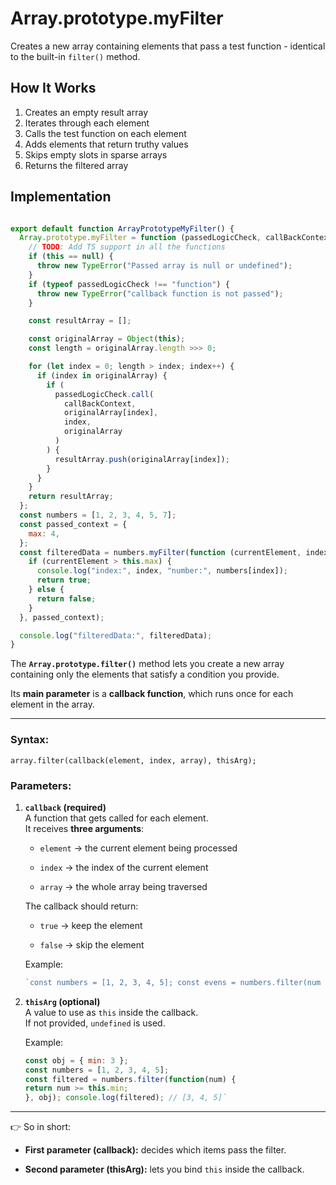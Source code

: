 # Array.prototype.myFilter

Creates a new array containing elements that pass a test function - identical to the built-in `filter()` method.

## How It Works

1. Creates an empty result array
2. Iterates through each element
3. Calls the test function on each element
4. Adds elements that return truthy values
5. Skips empty slots in sparse arrays
6. Returns the filtered array

## Implementation

```javascript

export default function ArrayPrototypeMyFilter() {
  Array.prototype.myFilter = function (passedLogicCheck, callBackContext) {
    // TODO: Add TS support in all the functions
    if (this == null) {
      throw new TypeError("Passed array is null or undefined");
    }
    if (typeof passedLogicCheck !== "function") {
      throw new TypeError("callback function is not passed");
    }

    const resultArray = [];

    const originalArray = Object(this);
    const length = originalArray.length >>> 0;

    for (let index = 0; length > index; index++) {
      if (index in originalArray) {
        if (
          passedLogicCheck.call(
            callBackContext,
            originalArray[index],
            index,
            originalArray
          )
        ) {
          resultArray.push(originalArray[index]);
        }
      }
    }
    return resultArray;
  };
  const numbers = [1, 2, 3, 4, 5, 7];
  const passed_context = {
    max: 4,
  };
  const filteredData = numbers.myFilter(function (currentElement, index) {
    if (currentElement > this.max) {
      console.log("index:", index, "number:", numbers[index]);
      return true;
    } else {
      return false;
    }
  }, passed_context);

  console.log("filteredData:", filteredData);
}

```





The **`Array.prototype.filter()`** method lets you create a new array containing only the elements that satisfy a condition you provide.

Its **main parameter** is a **callback function**, which runs once for each element in the array.

----------

### Syntax:

`array.filter(callback(element, index, array), thisArg);` 

### Parameters:

1.  **`callback` (required)**  
    A function that gets called for each element.  
    It receives **three arguments**:
    
    -   `element` → the current element being processed
        
    -   `index` → the index of the current element
        
    -   `array` → the whole array being traversed
        
    
    The callback should return:
    
    -   `true` → keep the element
        
    -   `false` → skip the element
        
    
    Example:
      ```javascript
    `const numbers = [1, 2, 3, 4, 5]; const evens = numbers.filter(num => num % 2 === 0); console.log(evens); // [2, 4]` 
    ```
    
2.  **`thisArg` (optional)**  
    A value to use as `this` inside the callback.  
    If not provided, `undefined` is used.
    
    Example:
      ```javascript    
    const obj = { min: 3 }; 
    const numbers = [1, 2, 3, 4, 5]; 
    const filtered = numbers.filter(function(num) { 
    return num >= this.min;
    }, obj); console.log(filtered); // [3, 4, 5]` 
    ```    

----------

👉 So in short:

-   **First parameter (callback):** decides which items pass the filter.
    
-   **Second parameter (thisArg):** lets you bind `this` inside the callback.



